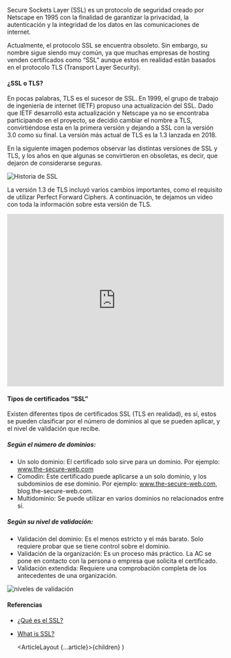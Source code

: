 

Secure Sockets Layer (SSL) es un protocolo de seguridad creado por Netscape
en 1995 con la finalidad de garantizar la privacidad, la autenticación y
la integridad de los datos en las comunicaciones de internet.

Actualmente, el protocolo SSL se encuentra obsoleto. Sin embargo,
su nombre sigue siendo muy común, ya que muchas empresas de hosting
venden certificados como “SSL” aunque estos en realidad están basados
en el protocolo TLS (Transport Layer Security).

#### ¿SSL o TLS?

En pocas palabras, TLS es el sucesor de SSL. En 1999,
el grupo de trabajo de ingeniería de internet (IETF)
propuso una actualización del SSL. Dado que IETF desarrolló
esta actualización y Netscape ya no se encontraba participando
en el proyecto, se decidió cambiar el nombre a TLS, convirtiéndose
esta en la primera versión y dejando a SSL con la versión 3.0 como
su final. La versión más actual de TLS es la 1.3 lanzada en 2018.

En la siguiente imagen podemos observar las distintas versiones de SSL
y TLS, y los años en que algunas se convirtieron en obsoletas, es decir,
que dejaron de considerarse seguras.

![Historia de SSL](https://lh6.googleusercontent.com/VAdBj3tMi9dgEMRput8m5kPoEh3Ky_KWgSpd-Vv0RrkLY5cdXUFa4zTQE8hpizKkg76y0H7bWsfWW3EjGjzoQRNIgemgmIoI8FmoR87b9aybYpYm3sJMB2wpeIjRUPp6ZS6OsRR0)

La versión 1.3 de TLS incluyó varios cambios importantes,
como el requisito de utilizar Perfect Forward Ciphers.
A continuación, te dejamos un video con toda la información sobre esta
versión de TLS.

<iframe
  width="100%"
  height="400"
  src="https://www.youtube.com/embed/VzWqnT5dErI"
  title="YouTube video player"
  frameborder="0"
  allow="accelerometer; autoplay; clipboard-write; encrypted-media; gyroscope; picture-in-picture"
  allowfullscreen
></iframe>

#### Tipos de certificados “SSL”

Existen diferentes tipos de certificados SSL (TLS en realidad),
es sí, estos se pueden clasificar por el número de dominios al que se
pueden aplicar, y el nivel de validación que recibe.

##### Según el número de dominios:

- Un solo dominio: El certificado solo sirve para un dominio.
  Por ejemplo: www.the-secure-web.com
- Comodín: Este certificado puede aplicarse a un solo dominio,
  y los subdominios de ese dominio. Por ejemplo: www.the-secure-web.com,
  blog.the-secure-web.com.
- Multidominio: Se puede utilizar en varios dominios no relacionados entre sí.

##### Según su nivel de validación:

- Validación del dominio: Es el menos estricto y el más barato.
  Solo requiere probar que se tiene control sobre el dominio.
- Validación de la organización: Es un proceso más práctico.
  La AC se pone en contacto con la persona o empresa que solicita el certificado.
- Validación extendida: Requiere una comprobación completa de los
  antecedentes de una organización.

![niveles de validación](https://valenciatech.com/wp-content/uploads/2018/06/ssl-certificates-types.jpg)

#### Referencias

- [¿Qué es el SSL?](https://www.cloudflare.com/es-es/learning/ssl/what-is-ssl/)
- [What is SSL?](https://www.ssl.com/faqs/faq-what-is-ssl/)

  <ArticleLayout {...article}>{children}</ArticleLayout>
)
